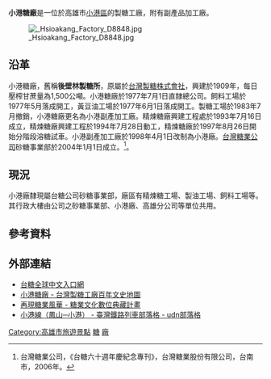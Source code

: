 '''小港糖廠'''是一位於高雄市[[小港區_(高雄市)|小港區]]的製糖工廠，附有副產品加工廠。

[[File:_Hsioakang_Factory_D8848.jpg|right]]

== 沿革 ==

小港糖廠，舊稱'''後壁林製糖所'''，原屬於[[台灣製糖株式會社|台灣製糖株式會社]]，興建於1909年，每日壓榨甘蔗量為1,500公噸。小港糖廠於1977年7月1日直隸總公司。飼料工場於 1977年5月落成開工，黃豆油工場於1977年6月1日落成開工。製糖工場於1983年7月撤銷，小港糖廠更名為小港副產加工廠。精煉糖廠興建工程處於1993年7月16日成立，精煉糖廠興建工程於1994年7月28日動工，精煉糖廠於1997年8月26日開始分階段溶糖試車。小港副產加工廠於1998年4月1日改制為小港廠。[[台灣糖業公司|台灣糖業公司]]砂糖事業部於2004年1月1日成立。<ref name="台糖六十週年慶紀念專刊">台灣糖業公司，《台糖六十週年慶紀念專刊》，台灣糖業股份有限公司，台南市，2006年。</ref>。

== 現況 ==

小港廠隸現屬台糖公司砂糖事業部，廠區有精煉糖工場、製油工場、飼料工場等。其行政大樓由公司之砂糖事業部、小港廠、高雄分公司等單位共用。

== 參考資料 ==
{{reflist|2}}

== 外部連結 ==
* [http://www.taisugar.com.tw/chinese/CP.aspx?n=10033&s=445 台糖全球中文入口網] {{Wayback|url=http://www.taisugar.com.tw/chinese/CP.aspx?n=10033&s=445 |date=20161117003450 }}
* [http://map.net.tw/taisugar/?dir-item=%E5%B0%8F%E6%B8%AF%E7%B3%96%E5%BB%A0 小港糖廠 - 台灣製糖工廠百年文史地圖] {{Wayback|url=http://map.net.tw/taisugar/?dir-item=%E5%B0%8F%E6%B8%AF%E7%B3%96%E5%BB%A0 |date=20161117003507 }}
* [http://artcenter.nfu.edu.tw/~huweisugar/oldphoto2.php?id=Y063 再現糖業風華 - 糖業文化數位典藏計畫] {{Wayback|url=http://artcenter.nfu.edu.tw/~huweisugar/oldphoto2.php?id=Y063 |date=20161130102955 }}
* [http://blog.udn.com/railwayTaiwan/19663096 小港線（鳳山─小港） - 臺灣鐵路列車部落格 - udn部落格] {{Wayback|url=http://blog.udn.com/railwayTaiwan/19663096 |date=20161130102549 }}

{{台灣糖廠列表}}
[[Category:高雄市旅遊景點|Category:高雄市旅遊景點]]
[[Category:高雄市建築物|糖]]
[[Category:台灣糖廠|廠]]
